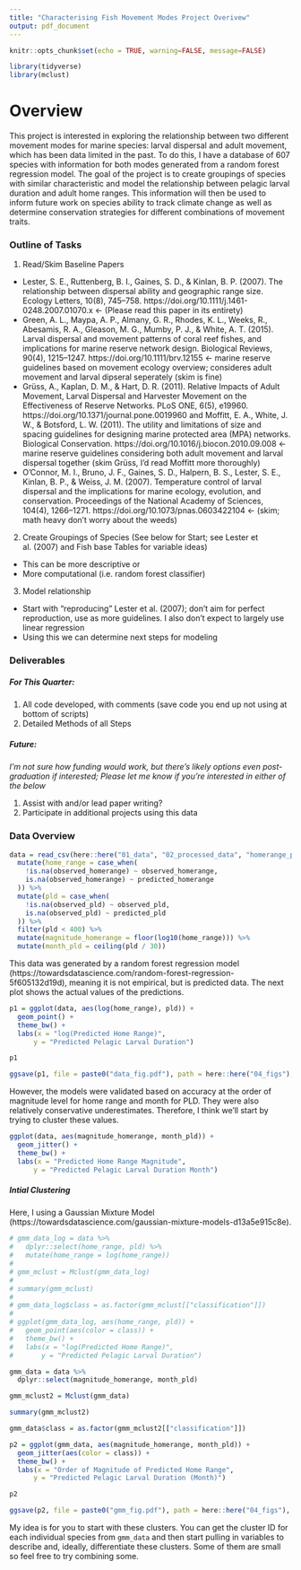```yaml
---
title: "Characterising Fish Movement Modes Project Overivew"
output: pdf_document
---
```


```r
knitr::opts_chunk$set(echo = TRUE, warning=FALSE, message=FALSE)

library(tidyverse)
library(mclust)
```

# Overview

This project is interested in exploring the relationship between two different movement modes for marine species: larval dispersal and adult movement, which has been data limited in the past. To do this, I have a database of 607 species with information for both modes generated from a random forest regression model. The goal of the project is to create groupings of species with similar characteristic and model the relationship between pelagic larval duration and adult home ranges. This information will then be used to inform future work on species ability to track climate change as well as determine conservation strategies for different combinations of movement traits.

### Outline of Tasks

1. Read/Skim Baseline Papers

* Lester, S. E., Ruttenberg, B. I., Gaines, S. D., & Kinlan, B. P. (2007). The relationship between dispersal ability and geographic range size. Ecology Letters, 10(8), 745–758. https://doi.org/10.1111/j.1461-0248.2007.01070.x <- (Please read this paper in its entirety)
* Green, A. L., Maypa, A. P., Almany, G. R., Rhodes, K. L., Weeks, R., Abesamis, R. A., Gleason, M. G., Mumby, P. J., & White, A. T. (2015). Larval dispersal and movement patterns of coral reef fishes, and implications for marine reserve network design. Biological Reviews, 90(4), 1215–1247. https://doi.org/10.1111/brv.12155 <- marine reserve guidelines based on movement ecology overview; consideres adult movement and larval dipseral seperately (skim is fine)
* Grüss, A., Kaplan, D. M., & Hart, D. R. (2011). Relative Impacts of Adult Movement, Larval Dispersal and Harvester Movement on the Effectiveness of Reserve Networks. PLoS ONE, 6(5), e19960. https://doi.org/10.1371/journal.pone.0019960 and Moffitt, E. A., White, J. W., & Botsford, L. W. (2011). The utility and limitations of size and spacing guidelines for designing marine protected area (MPA) networks. Biological Conservation. https://doi.org/10.1016/j.biocon.2010.09.008 <- marine reserve guidelines considering both adult movement and larval dispersal together (skim Grüss, I'd read Moffitt more thoroughly)
* O’Connor, M. I., Bruno, J. F., Gaines, S. D., Halpern, B. S., Lester, S. E., Kinlan, B. P., & Weiss, J. M. (2007). Temperature control of larval dispersal and the implications for marine ecology, evolution, and conservation. Proceedings of the National Academy of Sciences, 104(4), 1266–1271. https://doi.org/10.1073/pnas.0603422104 <- (skim; math heavy don't worry about the weeds)

2. Create Groupings of Species (See below for Start; see Lester et al. (2007) and Fish base Tables for variable ideas)
* This can be more descriptive or
* More computational (i.e. random forest classifier)

3. Model relationship
* Start with "reproducing" Lester et al. (2007); don't aim for perfect reproduction, use as more guidelines. I also don't expect to largely use linear regression
* Using this we can determine next steps for modeling

### Deliverables

##### For This Quarter:

1. All code developed, with comments (save code you end up not using at bottom of scripts)
2. Detailed Methods of all Steps

##### Future: 

*I'm not sure how funding would work, but there's likely options even post-graduation if interested; Please let me know if you're interested in either of the below*

1. Assist with and/or lead paper writing? 
2. Participate in additional projects using this data

### Data Overview

```r
data = read_csv(here::here("01_data", "02_processed_data", "homerange_pld.csv")) %>% 
  mutate(home_range = case_when(
    !is.na(observed_homerange) ~ observed_homerange,
    is.na(observed_homerange) ~ predicted_homerange
  )) %>% 
  mutate(pld = case_when(
    !is.na(observed_pld) ~ observed_pld,
    is.na(observed_pld) ~ predicted_pld
  )) %>% 
  filter(pld < 400) %>% 
  mutate(magnitude_homerange = floor(log10(home_range))) %>% 
  mutate(month_pld = ceiling(pld / 30))
```

This data was generated by a random forest regression model (https://towardsdatascience.com/random-forest-regression-5f605132d19d), meaning it is not empirical, but is predicted data. The next plot shows the actual values of the predictions.

```r
p1 = ggplot(data, aes(log(home_range), pld)) +
  geom_point() +
  theme_bw() +
  labs(x = "log(Predicted Home Range)", 
      y = "Predicted Pelagic Larval Duration")

p1

ggsave(p1, file = paste0("data_fig.pdf"), path = here::here("04_figs"), height = 8, width = 15)
```

However, the models were validated based on accuracy at the order of magnitude level for home range and month for PLD. They were also relatively conservative underestimates. Therefore, I think we'll start by trying to cluster these values.

```r
ggplot(data, aes(magnitude_homerange, month_pld)) +
  geom_jitter() +
  theme_bw() +
  labs(x = "Predicted Home Range Magnitude", 
      y = "Predicted Pelagic Larval Duration Month")
```

##### Intial Clustering

Here, I using a Gaussian Mixture Model (https://towardsdatascience.com/gaussian-mixture-models-d13a5e915c8e). 

```r
# gmm_data_log = data %>%
#   dplyr::select(home_range, pld) %>%
#   mutate(home_range = log(home_range))
# 
# gmm_mclust = Mclust(gmm_data_log)
# 
# summary(gmm_mclust)
# 
# gmm_data_log$class = as.factor(gmm_mclust[["classification"]])
# 
# ggplot(gmm_data_log, aes(home_range, pld)) +
#   geom_point(aes(color = class)) +
#   theme_bw() +
#   labs(x = "log(Predicted Home Range)", 
#       y = "Predicted Pelagic Larval Duration")
```

```r
gmm_data = data %>%
  dplyr::select(magnitude_homerange, month_pld)

gmm_mclust2 = Mclust(gmm_data)

summary(gmm_mclust2)

gmm_data$class = as.factor(gmm_mclust2[["classification"]])

p2 = ggplot(gmm_data, aes(magnitude_homerange, month_pld)) +
  geom_jitter(aes(color = class)) +
  theme_bw() +
  labs(x = "Order of Magnitude of Predicted Home Range", 
      y = "Predicted Pelagic Larval Duration (Month)")

p2

ggsave(p2, file = paste0("gmm_fig.pdf"), path = here::here("04_figs"), height = 8, width = 15)
```

My idea is for you to start with these clusters. You can get the cluster ID for each individual species from `gmm_data` and then start pulling in variables to describe and, ideally, differentiate these clusters. Some of them are small so feel free to try combining some.